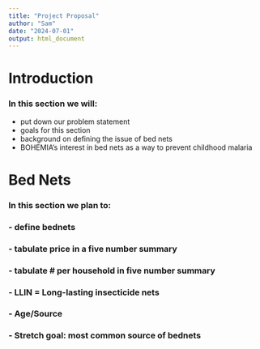 ```yaml
---
title: "Project Proposal"
author: "Sam"
date: "2024-07-01"
output: html_document
---
```

# Introduction
### In this section we will:
- put down our problem statement 
- goals for this section 
- background on defining the issue of bed nets 
- BOHEMIA's interest in bed nets as a way to prevent childhood malaria 







# Bed Nets
### In this section we plan to:
### -  define bednets 
### - tabulate price in a five number summary 
### - tabulate # per household in five number summary 
### - LLIN = Long-lasting insecticide nets 
### - Age/Source
### - Stretch goal: most common source of bednets 